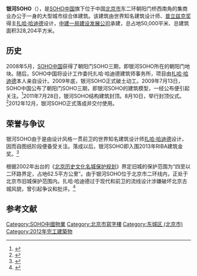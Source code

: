 {{Coord|39.9206014|116.4333128|type:landmark_region:CN-11_source:GoogleMaps|display=title}}
{{Infobox building
| building_name       = 银河SOHO
| native_building_name= Galaxy SOHO
| former_names        = 
| alternate_names     = 
| image               = Galaxy SOHO.jpg
| caption             = 银河SOHO夜景
| map_type            = <!--  -->
| altitude            = <!-- 海拔（不是建築高度！） -->
| building_type       = <!--  -->
| architectural_style = <!--  -->
| structural_system   = <!--  -->
| cost                =  
| ren_cost            = <!-- 翻新造價 -->
| location            = {{CHN}}北京市
| address             = [[北京市|北京市]]东二环朝阳门
| client              = 
| owner               = [[SOHO中国|SOHO中国]]
| current_tenants     = <!-- 現今租賃者 -->
| landlord            = <!--  -->
| coordinates         = <!--  -->
| start_date          = 2009年
| completion_date     = 
| inauguration_date   = 2012年12月
| renovation_date     = <!--  -->
| demolition_date     = <!--  -->
| destruction_date    = <!-- 拆除日期 -->
| height              = 
| diameter            = <!-- 直徑 -->
| other_dimensions    = <!-- 其他尺寸 -->
| floor_count         = 
| floor_area          = 328,204㎡
| main_contractor     = <!--  -->
| architect           = [[扎哈·哈迪德|扎哈·哈迪德]]
| architecture_firm   = 
| structural_engineer = 
| services_engineer   = 
| civil_engineer      = <!--  -->
| other_designers     = <!--  -->
| quantity_surveyor   = <!--  -->
| awards              = 
| ren_architect       = <!-- 翻新團隊 -->
| ren_firm            = <!-- 建築翻新商-->
| ren_str_engineer    = <!--  -->
| ren_serv_engineer   = <!--  -->
| ren_civ_engineer    = <!--  -->
| ren_oth_designers   = <!--  -->
| ren_qty_surveyor    = <!--  -->
| ren_awards          = <!-- 翻新獎項 -->
| references          = <!-- 參考 -->
}}
'''银河SOHO'''（{{lang-en|Galaxy SOHO}}），是[[SOHO中国|SOHO中国]]旗下位于中国[[北京市|北京市]]东二环朝阳门桥西南角的集商业办公于一身的大型城市综合体建筑。该建筑由世界知名建筑设计师、[[普立兹克奖|普立兹克奖]]得主[[扎哈·哈迪德|扎哈·哈迪德]]设计，[[中建一局|中建一局建设发展公司]]承建，总占地50,000平米、总建筑面积328,204平方米。

== 历史 ==
2008年5月，[[SOHO中国|SOHO中国]]获得了朝阳门SOHO三期，即银河SOHO所在的朝阳门地块。随后，SOHO中国将设计工作委托扎哈·哈迪德建筑师事务所，项目由[[扎哈·哈迪德|扎哈·哈迪德]]本人亲自设计。2009年底，银河SOHO正式破土动工。2009年7月13日，SOHO中国公布了朝阳门SOHO三期，即银河SOHO的建筑模型，一经公布便引起关注。<ref>{{cite web | url=http://design.yuanlin.com/HTML/Soho/2011-12/Yuanlin_Design_2186.HTML | title=银河SOHO | accessdate=2013-08-02 | archive-date=2013-09-08 | archive-url=https://web.archive.org/web/20130908201050/http://design.yuanlin.com/HTML/Soho/2011-12/Yuanlin_Design_2186.HTML | dead-url=no }}</ref>2011年7月28日，银河SOHO结构建筑封顶。8月10日，举行封顶仪式。<ref>{{cite web | url=http://www.cscec1b.net/tabid/97/InfoID/9036/Default.aspx | title=建设发展公司银河SOHO中心举行封顶仪式 | publisher=中建一局建设发展公司 | accessdate=2013-08-02 }}{{dead link|date=2018年1月 |bot=InternetArchiveBot |fix-attempted=yes }}</ref>2012年12月，银河SOHO正式落成并交付使用。

== 荣誉与争议 ==
银河SOHO由于是由设计风格一贯前卫的世界知名建筑设计师[[扎哈·哈迪德|扎哈·哈迪德]]设计，因而自图纸阶段便备受关注。落成以后，银河SOHO即入围2013年RIBA建筑金奖。<ref>{{cite web | url=http://design.newsccn.com/2013-07-30/221227.html | title=扎哈·哈迪德银河Soho入围2013年RIBA建筑金奖 | publisher=中华建筑报 | accessdate=2013-07-31 | deadurl=yes | archiveurl=https://web.archive.org/web/20130921112321/http://design.newsccn.com/2013-07-30/221227.html | archivedate=2013-09-21 }}</ref>

根据2002年出台的《[[北京城池|北京历史文化名城保护规划]]》界定旧城的保护范围为“四至以二环路界定，占地62.5平方公里”。由于银河SOHO位于北京市二环线内，正处于北京市旧城保护范围内。扎哈·哈迪德过于现代和前卫的流线设计涉嫌破坏北京古城风貌，曾引起争议和批评。<ref>{{cite web | url=http://sz.house.163.com/13/0618/10/91L6GL4B00073S4Q.html | title=SOHO中国 北京银河扎哈哈迪德另类艺术 | publisher=网易 | accessdate=2013-07-31 | archive-url=https://web.archive.org/web/20160305003945/http://sz.house.163.com/13/0618/10/91L6GL4B00073S4Q.html | archive-date=2016-03-05 | dead-url=yes }}</ref>

==参考文献==
{{reflist}}

{{SOHO中国}}
{{Authority control}}

[[Category:SOHO中國物業|Category:SOHO中國物業]]
[[Category:北京市寫字樓|Category:北京市寫字樓]]
[[Category:东城区_(北京市)|Category:东城区 (北京市)]]
[[Category:2012年完工建築物|Category:2012年完工建築物]]